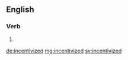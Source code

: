 ==English==

===Verb===
{{head|en|verb form}}

# {{en-past of|incentivize}}

[[de:incentivized]]
[[mg:incentivized]]
[[sv:incentivized]]